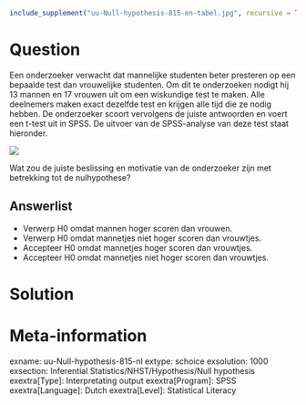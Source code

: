 ```r
include_supplement("uu-Null-hypothesis-815-en-tabel.jpg", recursive = TRUE)
```

Question
========
  
Een onderzoeker verwacht dat mannelijke studenten beter presteren op een bepaalde test dan vrouwelijke studenten. Om dit te onderzoeken nodigt hij 13 mannen en 17 vrouwen uit om een wiskundige test te maken. Alle deelnemers maken exact dezelfde test en krijgen alle tijd die ze nodig hebben. De onderzoeker scoort vervolgens de juiste antwoorden en voert een t-test uit in SPSS. De uitvoer van de SPSS-analyse van deze test staat hieronder.

![](uu-Null-hypothesis-815-en-tabel.jpg)


Wat zou de juiste beslissing en motivatie van de onderzoeker zijn met betrekking tot de nulhypothese?

  
Answerlist
----------
* Verwerp H0 omdat mannen hoger scoren dan vrouwen.
* Verwerp H0 omdat mannetjes niet hoger scoren dan vrouwtjes.
* Accepteer H0 omdat mannetjes hoger scoren dan vrouwtjes.
* Accepteer H0 omdat mannetjes niet hoger scoren dan vrouwtjes.


Solution
========

Meta-information
================
exname: uu-Null-hypothesis-815-nl
extype: schoice
exsolution: 1000
exsection: Inferential Statistics/NHST/Hypothesis/Null hypothesis
exextra[Type]: Interpretating output
exextra[Program]: SPSS
exextra[Language]: Dutch
exextra[Level]: Statistical Literacy
